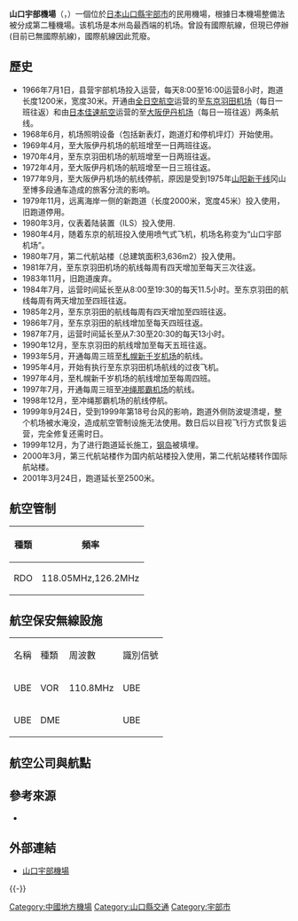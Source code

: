 {{Expand|time=2015-10-02}}
{{Infobox airport
| name         = 山口宇部機場<br /><small>Yamaguchi-Ube Airport</small>
| nativename   = {{lang|ja|山口宇部空港}}
| photo        = Yamaguchi Ube Airport.jpg
| photosize    = 250px
| caption      = 
| IATA         = UBJ
| ICAO         = RJDC
| type         = 民用
| operator     = {{Link-ja|山口縣廳|山口県庁}}
| city-served  = [[宇部市|宇部市]]
| location     = {{JPN}}[[山口縣|山口縣]][[宇部市|宇部市]]
| opened       = {{start date|1966|07|01}}
| closed       = <!-- {{end date|YYYY|MM|DD}} -->
| elevation-m  = 4.54
| metric-elev  = yes
| coordinates  = {{Coord|33|55|48|N|131|16|43|E|type:airport_region:JP|display=inline,title}}
| latd  =  33 | latm  = 55 | lats  = 48 | latNS  = N
| longd = 131 | longm = 16 | longs = 43 | longEW = E
| website                = {{URL|http://www.yamaguchiube-airport.jp/}}
| pushpin_map            = Japan
| pushpin_mapsize        = 250
| pushpin_map_caption    = 機場在日本的位置
| pushpin_label          = UBJ/RJDC
| pushpin_label_position = right
| r1-number    = 07/25
| r1-length-m  = 2,500
| r1-surface   = 混凝土/瀝青
| metric-rwy   = yes
| stat-year    = 2014
| stat1-header = 客運量
| stat1-data   = 863,421 人次
| stat2-header = 貨運量
| stat2-data   = 3,034 公噸
| stat3-header = 起降架次
| stat3-data   = 3,959 架次
}}

'''山口宇部機場'''（{{jpn|j=山口宇部空港|hg=やまぐちうべくうこう|rm=Yamaguchi Ube kūkō|f=y}}，{{airport codes|UBJ|RJDC}}）一個位於[[日本|日本]][[山口縣|山口縣]][[宇部市|宇部市]]的民用機場，根據日本機場整備法被分成第二種機場。该机场是本州岛最西端的机场。曾設有國際航線，但現已停辦(目前已無國際航線)，國際航線因此荒廢。

==歷史==
* 1966年7月1日，县营宇部机场投入运营，每天8:00至16:00运营8小时，跑道长度1200米，宽度30米。开通由[[全日空航空|全日空航空]]运营的至[[东京国际机场|东京羽田机场]]（每日一班往返）和由[[日本佳速航空|日本佳速航空]]运营的至[[大阪国际机场|大阪伊丹机场]]（每日一班往返）两条航线。
* 1968年6月，机场照明设备（包括新表灯，跑道灯和停机坪灯）开始使用。
* 1969年4月，至大阪伊丹机场的航班增至一日两班往返。
* 1970年4月，至东京羽田机场的航班增至一日两班往返。
* 1972年4月，至大阪伊丹机场的航班增至一日三班往返。
* 1977年9月，至大阪伊丹机场的航线停航，原因是受到1975年[[山阳新干线|山阳新干线]]冈山至博多段通车造成的旅客分流的影响。
* 1979年11月，远离海岸一侧的新跑道（长度2000米，宽度45米）投入使用，旧跑道停用。
* 1980年3月，仪表着陆装置（ILS）投入使用.
* 1980年4月，随着东京的航班投入使用喷气式飞机，机场名称变为“山口宇部机场”。
* 1980年7月，第二代航站楼（总建筑面积3,636m2）投入使用。
* 1981年7月，至东京羽田机场的航线每周有四天增加至每天三次往返。
* 1983年11月，旧跑道废弃。
* 1984年7月，运营时间延长至从8:00至19:30的每天11.5小时。至东京羽田的航线每周有两天增加至四班往返。
* 1985年2月，至东京羽田的航线每周有四天增加至四班往返。
* 1986年7月，至东京羽田的航线增加至每天四班往返。
* 1987年7月，运营时间延长至从7:30至20:30的每天13小时。
* 1990年12月，至东京羽田的航线增加至每天五班往返。
* 1993年5月，开通每周三班至[[新千岁机场|札幌新千岁机场]]的航线。
* 1995年4月，开始有执行至东京羽田机场航线的过夜飞机。
* 1997年4月，至札幌新千岁机场的航线增加至每周四班。
* 1997年7月，开通每周三班至[[那霸机场|冲绳那霸机场]]的航线。
* 1998年12月，至冲绳那霸机场的航线停航。
* 1999年9月24日，受到1999年第18号台风的影响，跑道外侧防波堤溃堤，整个机场被水淹没，造成航空管制设施无法使用。数日后以目视飞行方式恢复运营，完全修复还需时日。
* 1999年12月，为了进行跑道延长施工，[[鍋島_(山口県)|钢岛]]被填埋。
* 2000年3月，第三代航站楼作为国内航站楼投入使用，第二代航站楼转作国际航站楼。
* 2001年3月24日，跑道延长至2500米。

== 航空管制 ==
{| class="wikitable"
!種類
!頻率
|-
|RDO
|118.05MHz,126.2MHz
|}

== 航空保安無線設施 ==
{| class="wikitable"
|名稱
|種類
|周波數
|識別信號
|- 
|UBE
|VOR
|110.8MHz
|UBE
|-
|UBE
|DME
|
|UBE
|}

== 航空公司與航點 ==
{{Airport-dest-list
| {{flagicon|JPN}} [[日本航空|日本航空]]（JL）| [[東京國際機場|東京/羽田]]
| {{nowrap|{{flagicon|JPN}} [[全日本空輸|全日本空輸]]（NH）}} | [[東京國際機場|東京/羽田]]
}}

== 參考來源 ==
* {{Cite web|publisher=国土交通省航空局航空ネットワーク企画課 |title=暦年・年度別空港管理状況調書 |date= |url=http://www.mlit.go.jp/common/001101030.pdf |accessdate=2015-10-02 |deadurl=yes |archiveurl=https://web.archive.org/web/20150923142025/http://www.mlit.go.jp/common/001101030.pdf |archivedate=2015-09-23 }}
<div class="references-small">
<references />
</div>

== 外部連結 ==
* [http://www.yamaguchiube-airport.jp/ 山口宇部機場] {{Wayback|url=http://www.yamaguchiube-airport.jp/ |date=20070625101616 }}{{ja}}
{{-}}
{{日本機場}}

{{DEFAULTSORT:Yamaguchi Ube Airport}}
[[Category:中國地方機場|Category:中國地方機場]]
[[Category:山口縣交通|Category:山口縣交通]]
[[Category:宇部市|Category:宇部市]]